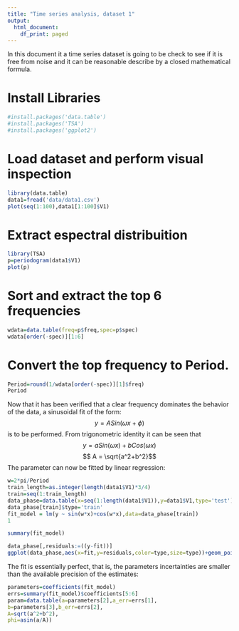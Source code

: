```yaml
---
title: "Time series analysis, dataset 1"
output:
  html_document:
    df_print: paged
---
```


In this document it a time series dataset is going to be check to see if it is free from noise and it
can be reasonable describe by a closed mathematical formula.

# Install Libraries
```r
#install.packages('data.table')
#install.packages('TSA')
#install.packages('ggplot2')
```


# Load dataset and perform visual inspection
```r
library(data.table)
data1=fread('data/data1.csv')
plot(seq(1:100),data1[1:100]$V1)
```

# Extract espectral distribuition
```r
library(TSA)
p=periodogram(data1$V1)
plot(p)
```

# Sort and extract the top 6 frequencies
```r
wdata=data.table(freq=p$freq,spec=p$spec)
wdata[order(-spec)][1:6]
```

# Convert the top frequency to Period.
```r
Period=round(1/wdata[order(-spec)][1]$freq)
Period
```

Now that it has been verified that a clear frequency dominates the behavior of the data, a sinusoidal fit
of the form: $$y = A Sin(\omega x + \phi)$$ is to be performed.
From trigonometric identity it can be seen that
$$y = a Sin(\omega x) + b Cos(\omega x)$$
$$ A = \sqrt{a^2+b^2}$$
The parameter can now be fitted by linear regression:
```r
w=2*pi/Period
train_length=as.integer(length(data1$V1)*3/4)
train=seq(1:train_length)
data_phase=data.table(x=seq(1:length(data1$V1)),y=data1$V1,type='test')
data_phase[train]$type='train'
fit_model = lm(y ~ sin(w*x)+cos(w*x),data=data_phase[train])
1
```

```r
summary(fit_model)
```

```r
data_phase[,residuals:=((y-fit))]
ggplot(data_phase,aes(x=fit,y=residuals,color=type,size=type))+geom_point()
```

The fit is essentially perfect, that is, the parameters incertainties are smaller than the available precision of the estimates: 
```r
parameters=coefficients(fit_model)
errs=summary(fit_model)$coefficients[5:6]
param=data.table(a=parameters[2],a_err=errs[1],
b=parameters[3],b_err=errs[2],
A=sqrt(a^2+b^2),
phi=asin(a/A))
```

